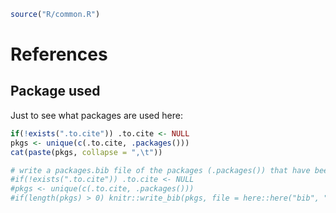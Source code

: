 ```r
source("R/common.R")
```

# References {.unnumbered}

## Package used
Just to see what packages are used here:
```r
if(!exists(".to.cite")) .to.cite <- NULL
pkgs <- unique(c(.to.cite, .packages()))
cat(paste(pkgs, collapse = ",\t"))
```


```r
# write a packages.bib file of the packages (.packages()) that have been used here
#if(!exists(".to.cite")) .to.cite <- NULL
#pkgs <- unique(c(.to.cite, .packages()))
#if(length(pkgs) > 0) knitr::write_bib(pkgs, file = here::here("bib", "packages.bib"))
```


::: {#refs}
:::
